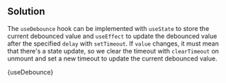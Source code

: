 

## Solution

The `useDebounce` hook can be implemented with `useState` to store the current debounced value and `useEffect` to update the debounced value after the specified `delay` with `setTimeout`. If `value` changes, it must mean that there's a state update, so we clear the timeout with `clearTimeout` on unmount and set a new timeout to update the current debounced value.

<MDXCodeBlock>{useDebounce}</MDXCodeBlock>
